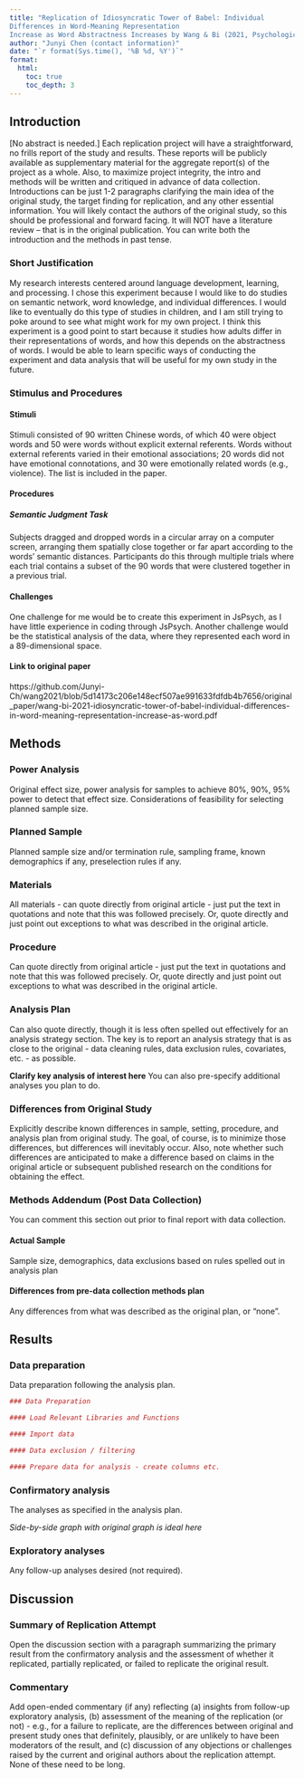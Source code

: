 ```yaml
---
title: "Replication of Idiosyncratic Tower of Babel: Individual 
Differences in Word-Meaning Representation 
Increase as Word Abstractness Increases by Wang & Bi (2021, Psychological Science)"
author: "Junyi Chen (contact information)"
date: "`r format(Sys.time(), '%B %d, %Y')`"
format:
  html:
    toc: true
    toc_depth: 3
---
```


<!-- Replication reports should all use this template to standardize reporting across projects.  These reports will be public supplementary materials that accompany the summary report(s) of the aggregate results. -->

## Introduction

[No abstract is needed.]  Each replication project will have a straightforward, no frills report of the study and results.  These reports will be publicly available as supplementary material for the aggregate report(s) of the project as a whole.  Also, to maximize project integrity, the intro and methods will be written and critiqued in advance of data collection.  Introductions can be just 1-2 paragraphs clarifying the main idea of the original study, the target finding for replication, and any other essential information. You will likely contact the authors of the original study, so this should be professional and forward facing. It will NOT have a literature review -- that is in the original publication. You can write both the introduction and the methods in past tense.  

### Short Justification

My research interests centered around language development, learning, and processing. I chose this experiment because I would like to do studies on semantic network, word knowledge, and individual differences. I would like to eventually do this type of studies in children, and I am still trying to poke around to see what might work for my own project. I think this experiment is a good point to start
because it studies how adults differ in their representations of words, and how this depends on the abstractness of words. I would be able to learn specific ways of conducting the experiment and data analysis 
that will be useful for my own study in the future.

### Stimulus and Procedures

#### Stimuli
Stimuli consisted  of  90  written  Chinese words,  of  which  40 were  object  words  and  50  were words  without  explicit  external referents. Words without external referents varied in their  emotional  associations;  20  words  did  not  have emotional connotations,  and  30  were  emotionally  related words (e.g., violence). The list is included in the paper. 

#### Procedures
##### Semantic Judgment Task
Subjects dragged and dropped words in a circular array on a computer screen, arranging them spatially close together or far apart  according  to  the  words’  semantic  distances. Participants do this through multiple trials where each trial contains a subset of the 90 words that were clustered together in a previous trial.

#### Challenges
One challenge for me would be to create this experiment in JsPsych, as I have little experience in coding through JsPsych. Another challenge would be the statistical analysis of the data, where they represented each word in a 89-dimensional space.

#### Link to original paper
https://github.com/Junyi-Ch/wang2021/blob/5d14173c206e148ecf507ae991633fdfdb4b7656/original_paper/wang-bi-2021-idiosyncratic-tower-of-babel-individual-differences-in-word-meaning-representation-increase-as-word.pdf

## Methods

### Power Analysis

Original effect size, power analysis for samples to achieve 80%, 90%, 95% power to detect that effect size.  Considerations of feasibility for selecting planned sample size.

### Planned Sample

Planned sample size and/or termination rule, sampling frame, known demographics if any, preselection rules if any.

### Materials

All materials - can quote directly from original article - just put the text in quotations and note that this was followed precisely.  Or, quote directly and just point out exceptions to what was described in the original article.

### Procedure	

Can quote directly from original article - just put the text in quotations and note that this was followed precisely.  Or, quote directly and just point out exceptions to what was described in the original article.

### Analysis Plan

Can also quote directly, though it is less often spelled out effectively for an analysis strategy section.  The key is to report an analysis strategy that is as close to the original - data cleaning rules, data exclusion rules, covariates, etc. - as possible.  

**Clarify key analysis of interest here**  You can also pre-specify additional analyses you plan to do.

### Differences from Original Study

Explicitly describe known differences in sample, setting, procedure, and analysis plan from original study.  The goal, of course, is to minimize those differences, but differences will inevitably occur.  Also, note whether such differences are anticipated to make a difference based on claims in the original article or subsequent published research on the conditions for obtaining the effect.

### Methods Addendum (Post Data Collection)

You can comment this section out prior to final report with data collection.

#### Actual Sample
  Sample size, demographics, data exclusions based on rules spelled out in analysis plan

#### Differences from pre-data collection methods plan
  Any differences from what was described as the original plan, or “none”.


## Results


### Data preparation

Data preparation following the analysis plan.
	
```r
### Data Preparation

#### Load Relevant Libraries and Functions

#### Import data

#### Data exclusion / filtering

#### Prepare data for analysis - create columns etc.
```

### Confirmatory analysis

The analyses as specified in the analysis plan.  

*Side-by-side graph with original graph is ideal here*

### Exploratory analyses

Any follow-up analyses desired (not required).  

## Discussion

### Summary of Replication Attempt

Open the discussion section with a paragraph summarizing the primary result from the confirmatory analysis and the assessment of whether it replicated, partially replicated, or failed to replicate the original result.  

### Commentary

Add open-ended commentary (if any) reflecting (a) insights from follow-up exploratory analysis, (b) assessment of the meaning of the replication (or not) - e.g., for a failure to replicate, are the differences between original and present study ones that definitely, plausibly, or are unlikely to have been moderators of the result, and (c) discussion of any objections or challenges raised by the current and original authors about the replication attempt.  None of these need to be long.
